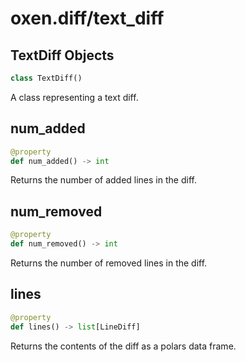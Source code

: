 <a id="oxen.diff/text_diff"></a>

# oxen.diff/text\_diff

<a id="oxen.diff/text_diff.TextDiff"></a>

## TextDiff Objects

```python
class TextDiff()
```

A class representing a text diff.

<a id="oxen.diff/text_diff.TextDiff.num_added"></a>

## num\_added

```python
@property
def num_added() -> int
```

Returns the number of added lines in the diff.

<a id="oxen.diff/text_diff.TextDiff.num_removed"></a>

## num\_removed

```python
@property
def num_removed() -> int
```

Returns the number of removed lines in the diff.

<a id="oxen.diff/text_diff.TextDiff.lines"></a>

## lines

```python
@property
def lines() -> list[LineDiff]
```

Returns the contents of the diff as a polars data frame.


